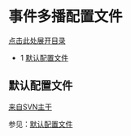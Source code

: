# 事件多播配置文件

 

[点击此处展开目录](#default-configuration-file)

* 1 [默认配置文件](#default-configuration-file)

## 默认配置文件

[来自SVN主干](http://svn.freeswitch.org/svn/freeswitch/trunk/conf/autoload%5Fconfigs/event%5Fmulticast.conf.xml)

参见：[默认配置文件](https://wiki.freeswitch.org/wiki/Default%5FConfiguration "默认配置")